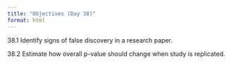```yaml
---
title: "Objectives (Day 38)"
format: html
---
```


38.1 Identify signs of false discovery in a research paper.

38.2 Estimate how overall p-value should change when study is replicated.

